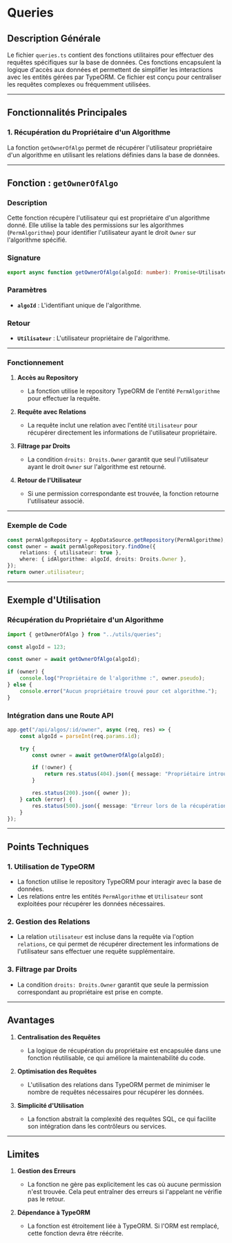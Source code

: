 # Queries

## Description Générale

Le fichier `queries.ts` contient des fonctions utilitaires pour effectuer des requêtes spécifiques sur la base de données. Ces fonctions encapsulent la logique d'accès aux données et permettent de simplifier les interactions avec les entités gérées par TypeORM. Ce fichier est conçu pour centraliser les requêtes complexes ou fréquemment utilisées.

---

## Fonctionnalités Principales

### 1. **Récupération du Propriétaire d'un Algorithme**

La fonction `getOwnerOfAlgo` permet de récupérer l'utilisateur propriétaire d'un algorithme en utilisant les relations définies dans la base de données.

---

## Fonction : `getOwnerOfAlgo`

### Description

Cette fonction récupère l'utilisateur qui est propriétaire d'un algorithme donné. Elle utilise la table des permissions sur les algorithmes (`PermAlgorithme`) pour identifier l'utilisateur ayant le droit `Owner` sur l'algorithme spécifié.

### Signature

```typescript
export async function getOwnerOfAlgo(algoId: number): Promise<Utilisateur>;
```

### Paramètres

-   **`algoId`** : L'identifiant unique de l'algorithme.

### Retour

-   **`Utilisateur`** : L'utilisateur propriétaire de l'algorithme.

---

### Fonctionnement

1. **Accès au Repository**

    - La fonction utilise le repository TypeORM de l'entité `PermAlgorithme` pour effectuer la requête.

2. **Requête avec Relations**

    - La requête inclut une relation avec l'entité `Utilisateur` pour récupérer directement les informations de l'utilisateur propriétaire.

3. **Filtrage par Droits**

    - La condition `droits: Droits.Owner` garantit que seul l'utilisateur ayant le droit `Owner` sur l'algorithme est retourné.

4. **Retour de l'Utilisateur**
    - Si une permission correspondante est trouvée, la fonction retourne l'utilisateur associé.

---

### Exemple de Code

```typescript
const permAlgoRepository = AppDataSource.getRepository(PermAlgorithme);
const owner = await permAlgoRepository.findOne({
	relations: { utilisateur: true },
	where: { idAlgorithme: algoId, droits: Droits.Owner },
});
return owner.utilisateur;
```

---

## Exemple d'Utilisation

### Récupération du Propriétaire d'un Algorithme

```typescript
import { getOwnerOfAlgo } from "../utils/queries";

const algoId = 123;

const owner = await getOwnerOfAlgo(algoId);

if (owner) {
	console.log("Propriétaire de l'algorithme :", owner.pseudo);
} else {
	console.error("Aucun propriétaire trouvé pour cet algorithme.");
}
```

### Intégration dans une Route API

```typescript
app.get("/api/algos/:id/owner", async (req, res) => {
	const algoId = parseInt(req.params.id);

	try {
		const owner = await getOwnerOfAlgo(algoId);

		if (!owner) {
			return res.status(404).json({ message: "Propriétaire introuvable." });
		}

		res.status(200).json({ owner });
	} catch (error) {
		res.status(500).json({ message: "Erreur lors de la récupération du propriétaire." });
	}
});
```

---

## Points Techniques

### 1. **Utilisation de TypeORM**

-   La fonction utilise le repository TypeORM pour interagir avec la base de données.
-   Les relations entre les entités `PermAlgorithme` et `Utilisateur` sont exploitées pour récupérer les données nécessaires.

### 2. **Gestion des Relations**

-   La relation `utilisateur` est incluse dans la requête via l'option `relations`, ce qui permet de récupérer directement les informations de l'utilisateur sans effectuer une requête supplémentaire.

### 3. **Filtrage par Droits**

-   La condition `droits: Droits.Owner` garantit que seule la permission correspondant au propriétaire est prise en compte.

---

## Avantages

1. **Centralisation des Requêtes**

    - La logique de récupération du propriétaire est encapsulée dans une fonction réutilisable, ce qui améliore la maintenabilité du code.

2. **Optimisation des Requêtes**

    - L'utilisation des relations dans TypeORM permet de minimiser le nombre de requêtes nécessaires pour récupérer les données.

3. **Simplicité d'Utilisation**
    - La fonction abstrait la complexité des requêtes SQL, ce qui facilite son intégration dans les contrôleurs ou services.

---

## Limites

1. **Gestion des Erreurs**

    - La fonction ne gère pas explicitement les cas où aucune permission n'est trouvée. Cela peut entraîner des erreurs si l'appelant ne vérifie pas le retour.

2. **Dépendance à TypeORM**
    - La fonction est étroitement liée à TypeORM. Si l'ORM est remplacé, cette fonction devra être réécrite.
